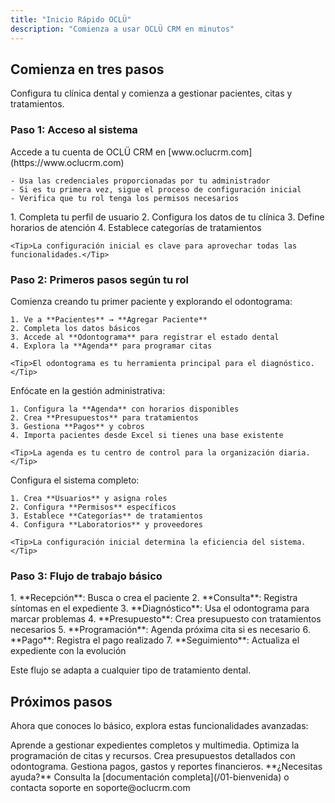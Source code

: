```yaml
---
title: "Inicio Rápido OCLÜ"
description: "Comienza a usar OCLÜ CRM en minutos"
---
```


## Comienza en tres pasos

Configura tu clínica dental y comienza a gestionar pacientes, citas y tratamientos.

### Paso 1: Acceso al sistema

<AccordionGroup>
  <Accordion icon="user-check" title="Iniciar sesión en OCLÜ">
    Accede a tu cuenta de OCLÜ CRM en [www.oclucrm.com](https://www.oclucrm.com)
    
    - Usa las credenciales proporcionadas por tu administrador
    - Si es tu primera vez, sigue el proceso de configuración inicial
    - Verifica que tu rol tenga los permisos necesarios
  </Accordion>
  <Accordion icon="gear" title="Configuración inicial">
    1. Completa tu perfil de usuario
    2. Configura los datos de tu clínica
    3. Define horarios de atención
    4. Establece categorías de tratamientos
    
    <Tip>La configuración inicial es clave para aprovechar todas las funcionalidades.</Tip>
  </Accordion>
</AccordionGroup>

### Paso 2: Primeros pasos según tu rol

<AccordionGroup>
  <Accordion icon="user-doctor" title="Si eres Doctor">
    Comienza creando tu primer paciente y explorando el odontograma:
    
    1. Ve a **Pacientes** → **Agregar Paciente**
    2. Completa los datos básicos
    3. Accede al **Odontograma** para registrar el estado dental
    4. Explora la **Agenda** para programar citas
    
    <Tip>El odontograma es tu herramienta principal para el diagnóstico.</Tip>
  </Accordion>
  <Accordion icon="user-tie" title="Si eres Secretaria">
    Enfócate en la gestión administrativa:
    
    1. Configura la **Agenda** con horarios disponibles
    2. Crea **Presupuestos** para tratamientos
    3. Gestiona **Pagos** y cobros
    4. Importa pacientes desde Excel si tienes una base existente
    
    <Tip>La agenda es tu centro de control para la organización diaria.</Tip>
  </Accordion>
  <Accordion icon="shield-check" title="Si eres Administrador">
    Configura el sistema completo:
    
    1. Crea **Usuarios** y asigna roles
    2. Configura **Permisos** específicos
    3. Establece **Categorías** de tratamientos
    4. Configura **Laboratorios** y proveedores
    
    <Tip>La configuración inicial determina la eficiencia del sistema.</Tip>
  </Accordion>
</AccordionGroup>

### Paso 3: Flujo de trabajo básico

<Accordion icon="workflow" title="Proceso típico de atención">
  1. **Recepción**: Busca o crea el paciente
  2. **Consulta**: Registra síntomas en el expediente
  3. **Diagnóstico**: Usa el odontograma para marcar problemas
  4. **Presupuesto**: Crea presupuesto con tratamientos necesarios
  5. **Programación**: Agenda próxima cita si es necesario
  6. **Pago**: Registra el pago realizado
  7. **Seguimiento**: Actualiza el expediente con la evolución

<Tip>Este flujo se adapta a cualquier tipo de tratamiento dental.</Tip>
</Accordion>

## Próximos pasos

Ahora que conoces lo básico, explora estas funcionalidades avanzadas:

<CardGroup cols={2}>

<Card title="Gestión de Pacientes" icon="user-group" href="/05-pacientes-vision-general">
  Aprende a gestionar expedientes completos y multimedia.
</Card>

<Card title="Agenda Inteligente" icon="calendar-days" href="/07-agenda-vision-general">
  Optimiza la programación de citas y recursos.
</Card>

<Card title="Presupuestos Avanzados" icon="file-invoice-dollar" href="/08-presupuestos-vision-general">
  Crea presupuestos detallados con odontograma.
</Card>

<Card title="Control Financiero" icon="money-bill" href="/09-tesoreria-vision-general">
  Gestiona pagos, gastos y reportes financieros.
</Card>

</CardGroup>

<Note>
  **¿Necesitas ayuda?** Consulta la [documentación completa](/01-bienvenida) o contacta soporte en soporte@oclucrm.com
</Note>
